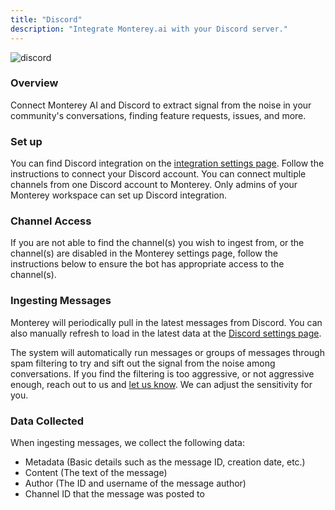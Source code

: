 ```yaml
---
title: "Discord"
description: "Integrate Monterey.ai with your Discord server."
---
```


![discord](/images/discord.png)

### Overview

Connect Monterey AI and Discord to extract signal from the noise in your community's conversations, finding feature requests, issues, and more.

### Set up

You can find Discord integration on the [integration settings page](https://app.monterey.ai/w/default/settings/integrations/discord). Follow the instructions to connect your Discord account. You can connect multiple channels from one Discord account to Monterey.
Only admins of your Monterey workspace can set up Discord integration.

<Steps>
  <Step title='Go to the [Discord settings page](https://app.monterey.ai/w/default/settings/integrations/discord).' />
  <Step title='Click the "Connect" button to connect your Discord account.' />
  <Step title='Select the server from which you want to ingest message data.' />
  <Step title='Select the channel(s) you want to ingest data from.' />
  <Step title='Ensure "Read Messages" and "Read Message History" are checked' />
  <Step title='Click "Authorize"' />
  <Step title='Toggle on the channels from which you want to ingest message data' />
</Steps>


### Channel Access
If you are not able to find the channel(s) you wish to ingest from, or the channel(s) are disabled in the Monterey settings page, follow the instructions below to ensure the bot has appropriate access to the channel(s).

<Steps>
  <Step title='Invite "MontereyAI" to the channel you want to ingest data from (necessary if it is a private channel).' />
  <Step title='Right-click on the channel and select "Edit Channel".' />
  <Step title='Select the "Permissions" tab.' />
  <Step title='Click the "+" button to add a new role.' />
  <Step title='Name the role "MontereyAI" or another that is easy to identify and click "Create".' />
  <Step title='Under "General Channel Permissions", enable "View Channel"' />
  <Step title='Under "Text Channel Permissions", enable "Read Message History"' />
  <Step title='Click "Save Changes"' />
</Steps>

### Ingesting Messages

Monterey will periodically pull in the latest messages from Discord. You can also manually refresh to load in the latest data at the [Discord settings page](https://app.monterey.ai/w/default/settings/integrations/discord).

The system will automatically run messages or groups of messages through spam filtering to try and sift out the signal from the noise among conversations. If you find the filtering is too aggressive, or not aggressive enough, reach out to us and [let us know](mailto:support@monterey.ai?subject=Monterey+Spam+Filtering+Sensitivity+Request). We can adjust the sensitivity for you.

### Data Collected

When ingesting messages, we collect the following data:
- Metadata (Basic details such as the message ID, creation date, etc.)
- Content (The text of the message)
- Author (The ID and username of the message author)
- Channel ID that the message was posted to
